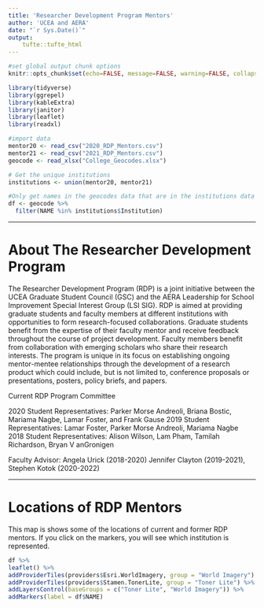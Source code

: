 ```yaml
--- 
title: 'Researcher Development Program Mentors'
author: 'UCEA and AERA'
date: "`r Sys.Date()`"
output:
    tufte::tufte_html
--- 
```


```r
#set global output chunk options
knitr::opts_chunk$set(echo=FALSE, message=FALSE, warning=FALSE, collapse = F, highlight = F, results = "asis")
```

```r
library(tidyverse)
library(ggrepel)
library(kableExtra)
library(janitor)
library(leaflet)
library(readxl)
```

```r
#import data 
mentor20 <- read_csv("2020_RDP_Mentors.csv")
mentor21 <- read_csv("2021_RDP_Mentors.csv")
geocode <- read_xlsx("College_Geocodes.xlsx")
```

```r
# Get the unique institutions 
institutions <- union(mentor20, mentor21)
```

```r
#Only get names in the geocodes data that are in the institutions data set 
df <- geocode %>% 
  filter(NAME %in% institutions$Institution)
```

---

# About The Researcher Development Program 
The Researcher Development Program (RDP) is a joint initiative between the UCEA Graduate Student Council (GSC) and the AERA Leadership for School Improvement Special Interest Group (LSI SIG). RDP is aimed at providing graduate students and faculty members at different institutions with opportunities to form research-focused collaborations. Graduate students benefit from the expertise of their faculty mentor and receive feedback throughout the course of project development. Faculty members benefit from collaboration with emerging scholars who share their research interests. The program is unique in its focus on establishing ongoing mentor-mentee relationships through the development of a research product which could include, but is not limited to, conference proposals or presentations, posters, policy briefs, and papers.

Current RDP Program Committee

2020 Student Representatives: Parker Morse Andreoli, Briana Bostic, Mariama Nagbe, Lamar Foster, and Frank Gause 
2019 Student Representatives: Lamar Foster, Parker Morse Andreoli, Mariama Nagbe
2018 Student Representatives: Alison Wilson, Lam Pham, Tamilah Richardson, Bryan V anGronigen

Faculty Advisor: Angela Urick (2018-2020) Jennifer Clayton (2019-2021), Stephen Kotok (2020-2022)

---
# Locations of RDP Mentors

This map is shows some of the locations of current and former RDP mentors. If you click on the markers, you will see which institution is represented. 
```r
df %>% 
leaflet() %>%
addProviderTiles(providers$Esri.WorldImagery, group = "World Imagery") %>%
addProviderTiles(providers$Stamen.TonerLite, group = "Toner Lite") %>%
addLayersControl(baseGroups = c("Toner Lite", "World Imagery")) %>%
addMarkers(label = df$NAME)

```




